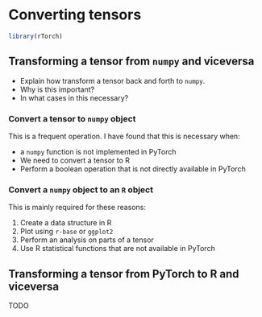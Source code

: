 # Converting tensors

```r
library(rTorch)
```


## Transforming a tensor from `numpy` and viceversa
* Explain how transform a tensor back and forth to `numpy`.
* Why is this important?
* In what cases in this necessary?


### Convert a tensor to `numpy` object
This is a frequent operation. I have found that this is necessary when:

* a `numpy` function is not implemented in PyTorch
* We need to convert a tensor to R
* Perform a boolean operation that is not directly available in PyTorch


### Convert a `numpy` object to an `R` object
This is mainly required for these reasons:

1. Create a data structure in R
2. Plot using `r-base` or `ggplot2`
3. Perform an analysis on parts of a tensor
4. Use R statistical functions that are not available in PyTorch


## Transforming a tensor from PyTorch to R and viceversa
TODO
